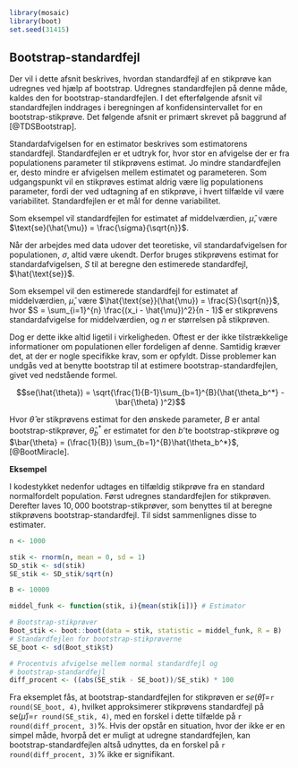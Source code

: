 ```r
library(mosaic)
library(boot)
set.seed(31415)
```

## Bootstrap-standardfejl {#boot-standardfejl}

Der vil i dette afsnit beskrives, hvordan standardfejl af en stikprøve kan udregnes ved hjælp af bootstrap. Udregnes standardfejlen på denne måde, kaldes den for bootstrap-standardfejlen. I det efterfølgende afsnit vil standardfejlen inddrages i beregningen af konfidensintervallet for en bootstrap-stikprøve. Det følgende afsnit er primært skrevet på baggrund af [@TDSBootstrap].

Standardafvigelsen for en estimator beskrives som estimatorens standardfejl. Standardfejlen er et udtryk for, hvor stor en afvigelse der er fra populationens parameter til stikprøvens estimat. Jo mindre standardfejlen er, desto mindre er afvigelsen mellem estimatet og parameteren. Som udgangspunkt vil en stikprøves estimat aldrig være lig populationens parameter, fordi der ved udtagning af en stikprøve, i hvert tilfælde vil være variabilitet. Standardfejlen er et mål for denne variabilitet.

Som eksempel vil standardfejlen for estimatet af middelværdien, $\hat{\mu}$, være $\text{se}(\hat{\mu}) = \frac{\sigma}{\sqrt{n}}$.

Når der arbejdes med data udover det teoretiske, vil standardafvigelsen for populationen, $\sigma$, altid være ukendt. Derfor bruges stikprøvens estimat for standardafvigelsen, $S$ til at beregne den estimerede standardfejl, $\hat{\text{se}}$. 

Som eksempel vil den estimerede standardfejl for estimatet af middelværdien, $\hat{\mu}$, være  $\hat{\text{se}}(\hat{\mu}) = \frac{S}{\sqrt{n}}$, hvor $S = \sum_{i=1}^{n} \frac{(x_i - \hat{\mu})^2}{n - 1}$ er stikprøvens standardafvigelse for middelværdien, og $n$ er størrelsen på stikprøven.

Dog er dette ikke altid ligetil i virkeligheden. Oftest er der ikke tilstrækkelige informationer om populationen eller fordeligen af denne. Samtidig kræver det, at der er nogle specifikke krav, som er opfyldt. Disse problemer kan undgås ved at benytte bootstrap til at estimere bootstrap-standardfejlen, givet ved nedstående formel.

$$se(\hat{\theta}) = \sqrt{\frac{1}{B-1}\sum_{b=1}^{B}(\hat{\theta_b^*} - \bar{\theta} )^2}$$

Hvor $\hat{\theta}$ er stikprøvens estimat for den ønskede parameter, $B$ er antal bootstrap-stikprøver, $\hat\theta_b^*$ er estimatet for den $b$'te bootstrap-stikprøve og $\bar{\theta} = (\frac{1}{B}) \sum_{b=1}^{B}\hat{\theta_b^*}$, [@BootMiracle].

__Eksempel__ 

I kodestykket nedenfor udtages en tilfældig stikprøve fra en standard normalfordelt population. Først udregnes standardfejlen for stikprøven. Derefter laves $10,000$ bootstrap-stikprøver, som benyttes til at beregne stikprøvens bootstrap-standardfejl. Til sidst sammenlignes disse to estimater.

```r
n <- 1000

stik <- rnorm(n, mean = 0, sd = 1)
SD_stik <- sd(stik)
SE_stik <- SD_stik/sqrt(n)

B <- 10000

middel_funk <- function(stik, i){mean(stik[i])} # Estimator

# Bootstrap-stikprøver
Boot_stik <- boot::boot(data = stik, statistic = middel_funk, R = B) 
# Standardfejlen for bootstrap-stikprøverne
SE_boot <- sd(Boot_stik$t) 

# Procentvis afvigelse mellem normal standardfejl og 
# bootstrap-standardfejl
diff_procent <- ((abs(SE_stik - SE_boot))/SE_stik) * 100
```

Fra eksemplet fås, at bootstrap-standardfejlen for stikprøven er $se(\hat{\theta})=$```r round(SE_boot, 4)```, hvilket approksimerer stikprøvens standardfejl på $\text{se}(\hat{\mu})=$```r round(SE_stik, 4)```, med en forskel i dette tilfælde på ```r round(diff_procent, 3)```$\%$. Hvis der opstår en situation, hvor der ikke er en simpel måde, hvorpå det er muligt at udregne standardfejlen, kan bootstrap-standardfejlen altså udnyttes, da en forskel på ```r round(diff_procent, 3)```$\%$ ikke er signifikant. 
